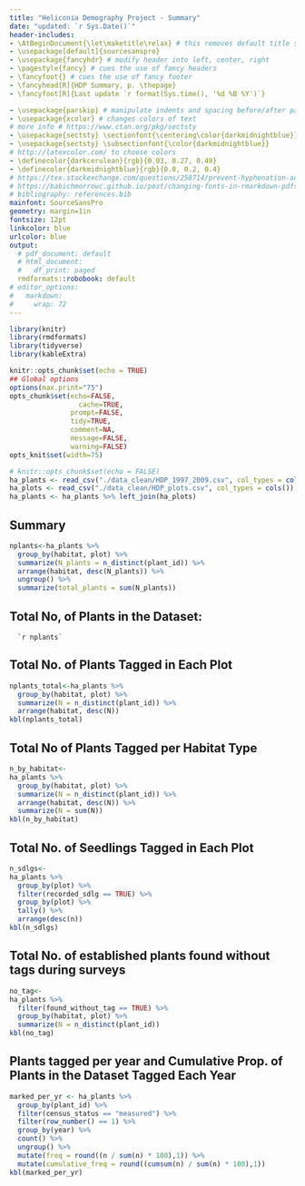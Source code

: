 ```yaml
---
title: "Heliconia Demography Project - Summary"
date: "updated: `r Sys.Date()`"
header-includes:
- \AtBeginDocument{\let\maketitle\relax} # this removes default title section
- \usepackage[default]{sourcesanspro}
- \usepackage{fancyhdr} # modify header into left, center, right
- \pagestyle{fancy} # cues the use of fancy headers
- \fancyfoot{} # cues the use of fancy footer
- \fancyhead[R]{HDP Summary, p. \thepage} 
- \fancyfoot[R]{Last update `r format(Sys.time(), '%d %B %Y')`}

- \usepackage{parskip} # manipulate indents and spacing before/after paragra phs 
- \usepackage{xcolor} # changes colors of text
# more info # https://www.ctan.org/pkg/sectsty
- \usepackage{sectsty} \sectionfont{\centering\color{darkmidnightblue}}
- \usepackage{sectsty} \subsectionfont{\color{darkmidnightblue}}
# http://latexcolor.com/ to choose colors
- \definecolor{darkcerulean}{rgb}{0.03, 0.27, 0.49}
- \definecolor{darkmidnightblue}{rgb}{0.0, 0.2, 0.4}
# https://tex.stackexchange.com/questions/258714/prevent-hyphenation-across-lines-enforce-right-margin
# https://babichmorrowc.github.io/post/changing-fonts-in-rmarkdown-pdfs/
# bibliography: references.bib
mainfont: SourceSansPro
geometry: margin=1in
fontsize: 12pt
linkcolor: blue
urlcolor: blue
output:
  # pdf_document: default
  # html_document:
  #   df_print: paged
  rmdformats::robobook: default
# editor_options: 
#   markdown: 
#     wrap: 72
---
```




```r
library(knitr)
library(rmdformats)
library(tidyverse)
library(kableExtra)

knitr::opts_chunk$set(echo = TRUE)
## Global options
options(max.print="75")
opts_chunk$set(echo=FALSE,
	             cache=TRUE,
               prompt=FALSE,
               tidy=TRUE,
               comment=NA,
               message=FALSE,
               warning=FALSE)
opts_knit$set(width=75)
```


```r
# knitr::opts_chunk$set(echo = FALSE)
ha_plants <- read_csv("./data_clean/HDP_1997_2009.csv", col_types = cols())
ha_plots <- read_csv("./data_clean/HDP_plots.csv", col_types = cols())
ha_plants <- ha_plants %>% left_join(ha_plots)
```

## Summary


```r
nplants<-ha_plants %>%
  group_by(habitat, plot) %>%
  summarize(N_plants = n_distinct(plant_id)) %>%
  arrange(habitat, desc(N_plants)) %>%
  ungroup() %>%
  summarize(total_plants = sum(N_plants))
```


## Total No, of Plants in the Dataset:  

      `r nplants`


## Total No. of Plants Tagged in Each Plot

```r
nplants_total<-ha_plants %>%
  group_by(habitat, plot) %>%
  summarize(N = n_distinct(plant_id)) %>%
  arrange(habitat, desc(N))
kbl(nplants_total)
```
## Total No of Plants Tagged per Habitat Type

```r
n_by_habitat<-
ha_plants %>%
  group_by(habitat, plot) %>%
  summarize(N = n_distinct(plant_id)) %>%
  arrange(habitat, desc(N)) %>%
  summarize(N = sum(N))
kbl(n_by_habitat)
```


## Total No. of Seedlings Tagged in Each Plot

```r
n_sdlgs<-
ha_plants %>%
  group_by(plot) %>%
  filter(recorded_sdlg == TRUE) %>%
  group_by(plot) %>%
  tally() %>%
  arrange(desc(n))
kbl(n_sdlgs)
```

## Total No. of established plants found without tags during surveys

```r
no_tag<-
ha_plants %>%
  filter(found_without_tag == TRUE) %>%
  group_by(habitat, plot) %>%
  summarize(N = n_distinct(plant_id))
kbl(no_tag)
```



## Plants tagged per year and Cumulative Prop. of Plants in the Dataset Tagged Each Year 
```r
marked_per_yr <- ha_plants %>%
  group_by(plant_id) %>%
  filter(census_status == "measured") %>%
  filter(row_number() == 1) %>% 
  group_by(year) %>%
  count() %>%
  ungroup() %>%
  mutate(freq = round((n / sum(n) * 100),1)) %>%
  mutate(cumulative_freq = round((cumsum(n) / sum(n) * 100),1))
kbl(marked_per_yr)
```


